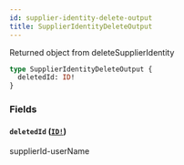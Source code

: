 ```yaml
---
id: supplier-identity-delete-output
title: SupplierIdentityDeleteOutput
---
```


Returned object from deleteSupplierIdentity

```graphql
type SupplierIdentityDeleteOutput {
  deletedId: ID!
}
```

### Fields

#### `deletedId` ([`ID!`](/developers/supplier-apis/supply-api/graphql/reference/scalars/id))

supplierId-userName
